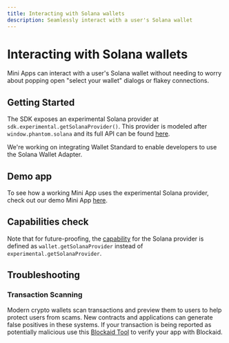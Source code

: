 ```yaml
---
title: Interacting with Solana wallets
description: Seamlessly interact with a user's Solana wallet
---
```


# Interacting with Solana wallets

Mini Apps can interact with a user's Solana wallet without needing to worry
about popping open "select your wallet" dialogs or flakey connections.

## Getting Started

The SDK exposes an experimental Solana provider at `sdk.experimental.getSolanaProvider()`.
This provider is modeled after `window.phantom.solana` and its full API can be found [here](https://github.com/farcasterxyz/miniapps/blob/main/packages/frame-core/src/solana.ts).

We're working on integrating Wallet Standard to enable developers to use the Solana Wallet Adapter.

## Demo app

To see how a working Mini App uses the experimental Solana provider, check out our demo Mini App [here](https://github.com/farcasterxyz/frames-v2-demo/blob/main/src/components/Demo.tsx).

## Capabilities check

Note that for future-proofing, the [capability](/docs/sdk/detecting-capabilities) for the Solana provider is defined as `wallet.getSolanaProvider` instead of `experimental.getSolanaProvider`.

## Troubleshooting

### Transaction Scanning

Modern crypto wallets scan transactions and preview them to users to help
protect users from scams. New contracts and applications can generate false
positives in these systems. If your transaction is being reported as
potentially malicious use this [Blockaid
Tool](https://report.blockaid.io/verifiedProject) to verify your app with
Blockaid.
